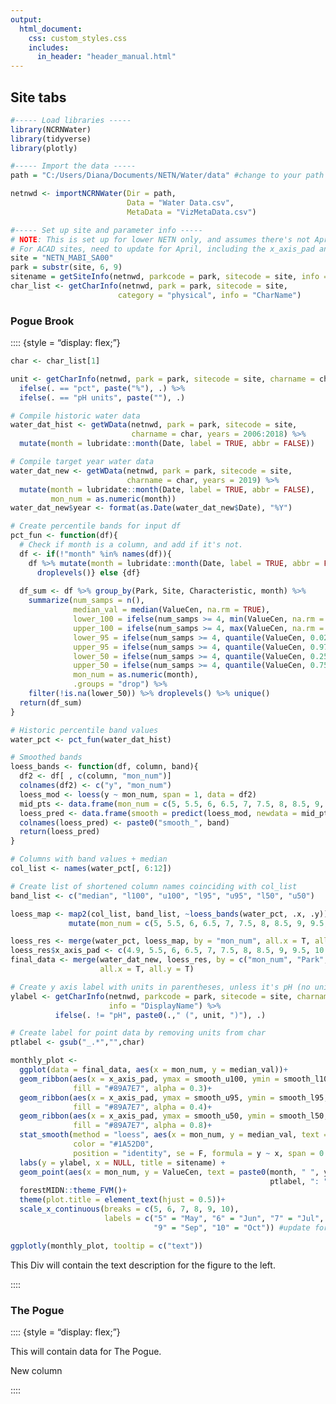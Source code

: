 ```yaml
---
output: 
  html_document:
    css: custom_styles.css
    includes: 
      in_header: "header_manual.html" 
---
```

## Site tabs {.tabset .tabset-fade .tabset-pills}

```r
#----- Load libraries -----
library(NCRNWater)
library(tidyverse)
library(plotly)

#----- Import the data -----
path = "C:/Users/Diana/Documents/NETN/Water/data" #change to your path

netnwd <- importNCRNWater(Dir = path, 
                          Data = "Water Data.csv", 
                          MetaData = "VizMetaData.csv")

#----- Set up site and parameter info -----
# NOTE: This is set up for lower NETN only, and assumes there's not April data.
# For ACAD sites, need to update for April, including the x_axis_pad and scale_x_continuous
site = "NETN_MABI_SA00"
park = substr(site, 6, 9)
sitename = getSiteInfo(netnwd, parkcode = park, sitecode = site, info = "SiteName")
char_list <- getCharInfo(netnwd, park = park, sitecode = site, 
                        category = "physical", info = "CharName")
```

### Pogue Brook

:::: {style = "display: flex;"}

::: {}

```r
char <- char_list[1]

unit <- getCharInfo(netnwd, park = park, sitecode = site, charname = char, info = "Units") %>% 
  ifelse(. == "pct", paste("%"), .) %>% 
  ifelse(. == "pH units", paste(""), .)

# Compile historic water data
water_dat_hist <- getWData(netnwd, park = park, sitecode = site, 
                           charname = char, years = 2006:2018) %>% 
  mutate(month = lubridate::month(Date, label = TRUE, abbr = FALSE)) 

# Compile target year water data
water_dat_new <- getWData(netnwd, park = park, sitecode = site,
                          charname = char, years = 2019) %>% 
  mutate(month = lubridate::month(Date, label = TRUE, abbr = FALSE),
         mon_num = as.numeric(month))
water_dat_new$year <- format(as.Date(water_dat_new$Date), "%Y")

# Create percentile bands for input df
pct_fun <- function(df){
  # Check if month is a column, and add if it's not.
  df <- if(!"month" %in% names(df)){
    df %>% mutate(month = lubridate::month(Date, label = TRUE, abbr = FALSE)) %>% 
      droplevels()} else {df}
  
  df_sum <- df %>% group_by(Park, Site, Characteristic, month) %>% 
    summarize(num_samps = n(),
              median_val = median(ValueCen, na.rm = TRUE),
              lower_100 = ifelse(num_samps >= 4, min(ValueCen, na.rm = T), NA),
              upper_100 = ifelse(num_samps >= 4, max(ValueCen, na.rm = T), NA),
              lower_95 = ifelse(num_samps >= 4, quantile(ValueCen, 0.025, na.rm = T), NA),
              upper_95 = ifelse(num_samps >= 4, quantile(ValueCen, 0.975, na.rm = T), NA),
              lower_50 = ifelse(num_samps >= 4, quantile(ValueCen, 0.25, na.rm = T), NA),
              upper_50 = ifelse(num_samps >= 4, quantile(ValueCen, 0.75, na.rm = T), NA),
              mon_num = as.numeric(month),
              .groups = "drop") %>% 
    filter(!is.na(lower_50)) %>% droplevels() %>% unique()
  return(df_sum)
}

# Historic percentile band values
water_pct <- pct_fun(water_dat_hist) 

# Smoothed bands
loess_bands <- function(df, column, band){
  df2 <- df[ , c(column, "mon_num")]
  colnames(df2) <- c("y", "mon_num")
  loess_mod <- loess(y ~ mon_num, span = 1, data = df2)
  mid_pts <- data.frame(mon_num = c(5, 5.5, 6, 6.5, 7, 7.5, 8, 8.5, 9, 9.5, 10))
  loess_pred <- data.frame(smooth = predict(loess_mod, newdata = mid_pts))
  colnames(loess_pred) <- paste0("smooth_", band)
  return(loess_pred)
}

# Columns with band values + median
col_list <- names(water_pct[, 6:12])

# Create list of shortened column names coinciding with col_list
band_list <- c("median", "l100", "u100", "l95", "u95", "l50", "u50") 

loess_map <- map2(col_list, band_list, ~loess_bands(water_pct, .x, .y)) %>% data.frame() %>% 
             mutate(mon_num = c(5, 5.5, 6, 6.5, 7, 7.5, 8, 8.5, 9, 9.5, 10))

loess_res <- merge(water_pct, loess_map, by = "mon_num", all.x = T, all.y = T)
loess_res$x_axis_pad <- c(4.9, 5.5, 6, 6.5, 7, 7.5, 8, 8.5, 9, 9.5, 10.1) # update for ACAD
final_data <- merge(water_dat_new, loess_res, by = c("mon_num", "Park", "month", "Site", "Characteristic"), 
                    all.x = T, all.y = T)

# Create y axis label with units in parentheses, unless it's pH (no units)
ylabel <- getCharInfo(netnwd, parkcode = park, sitecode = site, charname = char,
                      info = "DisplayName") %>% 
          ifelse(. != "pH", paste0(.," (", unit, ")"), .)

# Create label for point data by removing units from char  
ptlabel <- gsub("_.*","",char)

monthly_plot <- 
  ggplot(data = final_data, aes(x = mon_num, y = median_val))+
  geom_ribbon(aes(x = x_axis_pad, ymax = smooth_u100, ymin = smooth_l100, text = "Historic range"), 
              fill = "#89A7E7", alpha = 0.3)+
  geom_ribbon(aes(x = x_axis_pad, ymax = smooth_u95, ymin = smooth_l95, text = "Historic 95% range"), 
              fill = "#89A7E7", alpha = 0.4)+
  geom_ribbon(aes(x = x_axis_pad, ymax = smooth_u50, ymin = smooth_l50, text = "Historic 50% range"), 
              fill = "#89A7E7", alpha = 0.8)+
  stat_smooth(method = "loess", aes(x = mon_num, y = median_val, text = "Historic median"), 
              color = "#1A52D0",
              position = "identity", se = F, formula = y ~ x, span = 0.8)+
  labs(y = ylabel, x = NULL, title = sitename) +  
  geom_point(aes(x = mon_num, y = ValueCen, text = paste0(month, " ", year, "<br>", 
                                                          ptlabel, ": ", round(ValueCen,1), " ", unit))) +
  forestMIDN::theme_FVM()+
  theme(plot.title = element_text(hjust = 0.5))+
  scale_x_continuous(breaks = c(5, 6, 7, 8, 9, 10), 
                     labels = c("5" = "May", "6" = "Jun", "7" = "Jul", "8" = "Aug", 
                                "9" = "Sep", "10" = "Oct")) #update for ACAD

ggplotly(monthly_plot, tooltip = c("text"))

```

:::

::: {}

This Div will contain the text description for the figure to the left. 

:::

::::

### The Pogue

:::: {style = "display: flex;"}

::: {}

This will contain data for The Pogue. 

:::

::: {}

New column

:::

::::

## {-}